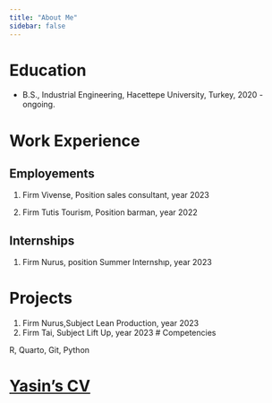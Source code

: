 ```yaml
---
title: "About Me"
sidebar: false 
---
```


# Education

-   B.S., Industrial Engineering, Hacettepe University, Turkey, 2020 - ongoing.

# Work Experience

## Employements

1.  Firm Vivense, Position sales consultant, year 2023

2.  Firm Tutis Tourism, Position barman, year 2022

## Internships

1.  Firm Nurus, position Summer Internshıp, year 2023


# Projects
1. Firm Nurus,Subject Lean Production, year 2023
2. Firm Tai, Subject Lift Up, year 2023
# Competencies

R, Quarto, Git, Python

# [Yasin's CV](https://drive.google.com/file/d/1F2nZWQG1kv_td7Yp9tZDMrGNwvHpmHi6/view?usp=drive_link)
